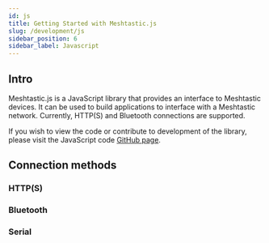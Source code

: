 ```yaml
---
id: js
title: Getting Started with Meshtastic.js
slug: /development/js
sidebar_position: 6
sidebar_label: Javascript
---
```


## Intro

Meshtastic.js is a JavaScript library that provides an interface to Meshtastic devices. It can be used to build applications to interface with a Meshtastic network. Currently, HTTP(S) and Bluetooth connections are supported.

If you wish to view the code or contribute to development of the library, please visit the JavaScript code [GitHub page](https://github.com/meshtastic/meshtastic.js).

## Connection methods

### HTTP(S)

### Bluetooth

### Serial
